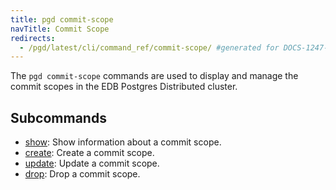 ```yaml
---
title: pgd commit-scope
navTitle: Commit Scope
redirects:
  - /pgd/latest/cli/command_ref/commit-scope/ #generated for DOCS-1247-PGD-6.0-Docs
---
```


The `pgd commit-scope` commands are used to display and manage the commit scopes in the EDB Postgres Distributed cluster.

## Subcommands

- [show](show): Show information about a commit scope.
- [create](create): Create a commit scope.
- [update](update): Update a commit scope.
- [drop](drop): Drop a commit scope.

